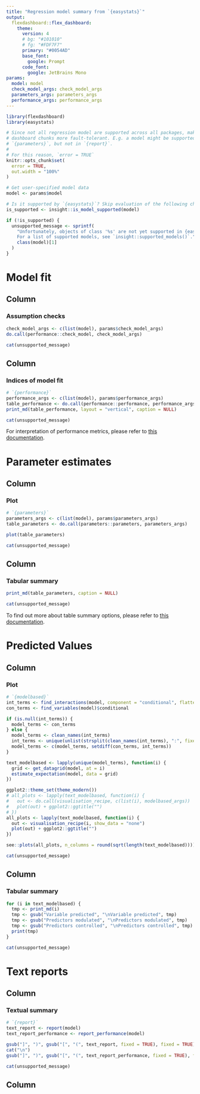 ```yaml
---
title: "Regression model summary from `{easystats}`"
output: 
  flexdashboard::flex_dashboard:
    theme:
      version: 4
      # bg: "#101010"
      # fg: "#FDF7F7" 
      primary: "#0054AD"
      base_font:
        google: Prompt
      code_font:
        google: JetBrains Mono
params:
  model: model
  check_model_args: check_model_args
  parameters_args: parameters_args
  performance_args: performance_args
---
```


```r
library(flexdashboard)
library(easystats)

# Since not all regression model are supported across all packages, make the
# dashboard chunks more fault-tolerant. E.g. a model might be supported in
# `{parameters}`, but not in `{report}`.
#
# For this reason, `error = TRUE`
knitr::opts_chunk$set(
  error = TRUE,
  out.width = "100%"
)
```

```r
# Get user-specified model data
model <- params$model

# Is it supported by `{easystats}`? Skip evaluation of the following chunks if not.
is_supported <- insight::is_model_supported(model)

if (!is_supported) {
  unsupported_message <- sprintf(
    "Unfortunately, objects of class '%s' are not yet supported in {easystats}.\n
    For a list of supported models, see `insight::supported_models()`.",
    class(model)[1]
  )
}
```


Model fit 
=====================================  

Column {data-width=700}
-----------------------------------------------------------------------

### Assumption checks

```r
check_model_args <- c(list(model), params$check_model_args)
do.call(performance::check_model, check_model_args)
```

```r
cat(unsupported_message)
```

Column {data-width=300}
-----------------------------------------------------------------------

### Indices of model fit

```r
# `{performance}`
performance_args <- c(list(model), params$performance_args)
table_performance <- do.call(performance::performance, performance_args)
print_md(table_performance, layout = "vertical", caption = NULL)
```


```r
cat(unsupported_message)
```

For interpretation of performance metrics, please refer to <a href="https://easystats.github.io/performance/reference/model_performance.html" target="_blank">this documentation</a>.

Parameter estimates
=====================================  

Column {data-width=550}
-----------------------------------------------------------------------

### Plot

```r
# `{parameters}`
parameters_args <- c(list(model), params$parameters_args)
table_parameters <- do.call(parameters::parameters, parameters_args)

plot(table_parameters)
```


```r
cat(unsupported_message)
```

Column {data-width=450}
-----------------------------------------------------------------------

### Tabular summary

```r
print_md(table_parameters, caption = NULL)
```


```r
cat(unsupported_message)
```

To find out more about table summary options, please refer to <a href="https://easystats.github.io/parameters/reference/model_parameters.html" target="_blank">this documentation</a>.


Predicted Values
=====================================  

Column {data-width=600}
-----------------------------------------------------------------------

### Plot

```r
# `{modelbased}`
int_terms <- find_interactions(model, component = "conditional", flatten = TRUE)
con_terms <- find_variables(model)$conditional

if (is.null(int_terms)) {
  model_terms <- con_terms
} else {
  model_terms <- clean_names(int_terms)
  int_terms <- unique(unlist(strsplit(clean_names(int_terms), ":", fixed = TRUE)))
  model_terms <- c(model_terms, setdiff(con_terms, int_terms))
}

text_modelbased <- lapply(unique(model_terms), function(i) {
  grid <- get_datagrid(model, at = i)
  estimate_expectation(model, data = grid)
})

ggplot2::theme_set(theme_modern())
# all_plots <- lapply(text_modelbased, function(i) {
#   out <- do.call(visualisation_recipe, c(list(i), modelbased_args))
#   plot(out) + ggplot2::ggtitle("")
# })
all_plots <- lapply(text_modelbased, function(i) {
  out <- visualisation_recipe(i, show_data = "none")
  plot(out) + ggplot2::ggtitle("")
})

see::plots(all_plots, n_columns = round(sqrt(length(text_modelbased))))
```


```r
cat(unsupported_message)
```

Column {data-width=400}
-----------------------------------------------------------------------

### Tabular summary

```r
for (i in text_modelbased) {
  tmp <- print_md(i)
  tmp <- gsub("Variable predicted", "\nVariable predicted", tmp)
  tmp <- gsub("Predictors modulated", "\nPredictors modulated", tmp)
  tmp <- gsub("Predictors controlled", "\nPredictors controlled", tmp)
  print(tmp)
}
```


```r
cat(unsupported_message)
```


Text reports
=====================================    

Column {data-width=500}
-----------------------------------------------------------------------

### Textual summary

```r
# `{report}`
text_report <- report(model)
text_report_performance <- report_performance(model)

gsub("]", ")", gsub("[", "(", text_report, fixed = TRUE), fixed = TRUE)
cat("\n")
gsub("]", ")", gsub("[", "(", text_report_performance, fixed = TRUE), fixed = TRUE)
```


```r
cat(unsupported_message)
```

Column {data-width=500}
-----------------------------------------------------------------------
